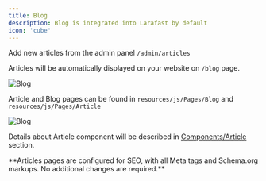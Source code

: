 ```yaml
---
title: Blog
description: Blog is integrated into Larafast by default
icon: 'cube'
---
```


Add new articles from the admin panel `/admin/articles`

Articles will be automatically displayed on your website on `/blog` page.

![Blog](/images/features/blog/blog_article.jpg)

Article and Blog pages can be found in `resources/js/Pages/Blog` and `resources/js/Pages/Article`

![Blog](/images/features/blog/main.jpg)

Details about Article component will be described in [Components/Article](/vilt/components/blog) section.

<Tip>
**Articles pages are configured for SEO,  with all Meta tags and Schema.org markups. No additional changes are required.**
</Tip>
